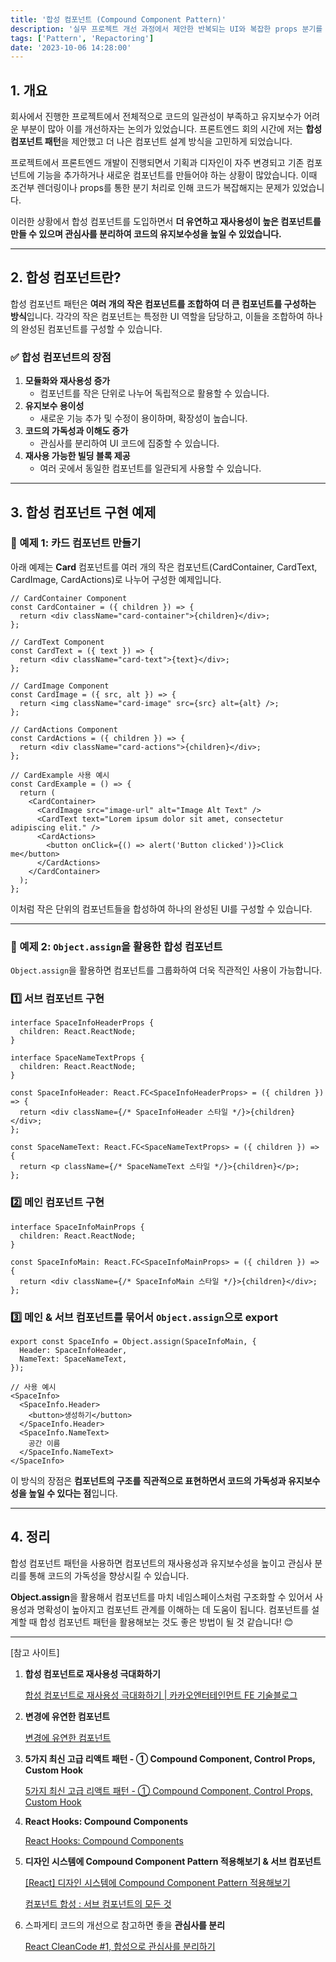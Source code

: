 ```yaml
---
title: '합성 컴포넌트 (Compound Component Pattern)'
description: '실무 프로젝트 개선 과정에서 제안한 반복되는 UI와 복잡한 props 분기를 줄이기 위한 방법'
tags: ['Pattern', 'Repactoring']
date: '2023-10-06 14:28:00'
---
```


## 1. 개요

회사에서 진행한 프로젝트에서 전체적으로 코드의 일관성이 부족하고 유지보수가 어려운 부분이 많아 이를 개선하자는 논의가 있었습니다. 프론트엔드 회의 시간에 저는 **합성 컴포넌트 패턴**을 제안했고 더 나은 컴포넌트 설계 방식을 고민하게 되었습니다.

프로젝트에서 프론트엔드 개발이 진행되면서 기획과 디자인이 자주 변경되고 기존 컴포넌트에 기능을 추가하거나 새로운 컴포넌트를 만들어야 하는 상황이 많았습니다. 이때 조건부 렌더링이나 props를 통한 분기 처리로 인해 코드가 복잡해지는 문제가 있었습니다.

이러한 상황에서 합성 컴포넌트를 도입하면서 **더 유연하고 재사용성이 높은 컴포넌트를 만들 수 있으며 관심사를 분리하여 코드의 유지보수성을 높일 수 있었습니다.**

---

## 2. 합성 컴포넌트란?

합성 컴포넌트 패턴은 **여러 개의 작은 컴포넌트를 조합하여 더 큰 컴포넌트를 구성하는 방식**입니다. 각각의 작은 컴포넌트는 특정한 UI 역할을 담당하고, 이들을 조합하여 하나의 완성된 컴포넌트를 구성할 수 있습니다.

### ✅ 합성 컴포넌트의 장점

1. **모듈화와 재사용성 증가**
    - 컴포넌트를 작은 단위로 나누어 독립적으로 활용할 수 있습니다.
2. **유지보수 용이성**
    - 새로운 기능 추가 및 수정이 용이하며, 확장성이 높습니다.
3. **코드의 가독성과 이해도 증가**
    - 관심사를 분리하여 UI 코드에 집중할 수 있습니다.
4. **재사용 가능한 빌딩 블록 제공**
    - 여러 곳에서 동일한 컴포넌트를 일관되게 사용할 수 있습니다.

---

## 3. 합성 컴포넌트 구현 예제

### 📌 예제 1: 카드 컴포넌트 만들기

아래 예제는 **Card** 컴포넌트를 여러 개의 작은 컴포넌트(CardContainer, CardText, CardImage, CardActions)로 나누어 구성한 예제입니다.

```
// CardContainer Component
const CardContainer = ({ children }) => {
  return <div className="card-container">{children}</div>;
};

// CardText Component
const CardText = ({ text }) => {
  return <div className="card-text">{text}</div>;
};

// CardImage Component
const CardImage = ({ src, alt }) => {
  return <img className="card-image" src={src} alt={alt} />;
};

// CardActions Component
const CardActions = ({ children }) => {
  return <div className="card-actions">{children}</div>;
};

// CardExample 사용 예시
const CardExample = () => {
  return (
    <CardContainer>
      <CardImage src="image-url" alt="Image Alt Text" />
      <CardText text="Lorem ipsum dolor sit amet, consectetur adipiscing elit." />
      <CardActions>
        <button onClick={() => alert('Button clicked')}>Click me</button>
      </CardActions>
    </CardContainer>
  );
};

```

이처럼 작은 단위의 컴포넌트들을 합성하여 하나의 완성된 UI를 구성할 수 있습니다.

---

### 📌 예제 2: `Object.assign`을 활용한 합성 컴포넌트

`Object.assign`을 활용하면 컴포넌트를 그룹화하여 더욱 직관적인 사용이 가능합니다.

### 1️⃣ 서브 컴포넌트 구현

```
interface SpaceInfoHeaderProps {
  children: React.ReactNode;
}

interface SpaceNameTextProps {
  children: React.ReactNode;
}

const SpaceInfoHeader: React.FC<SpaceInfoHeaderProps> = ({ children }) => {
  return <div className={/* SpaceInfoHeader 스타일 */}>{children}</div>;
};

const SpaceNameText: React.FC<SpaceNameTextProps> = ({ children }) => {
  return <p className={/* SpaceNameText 스타일 */}>{children}</p>;
};

```

### 2️⃣ 메인 컴포넌트 구현

```
interface SpaceInfoMainProps {
  children: React.ReactNode;
}

const SpaceInfoMain: React.FC<SpaceInfoMainProps> = ({ children }) => {
  return <div className={/* SpaceInfoMain 스타일 */}>{children}</div>;
};

```

### 3️⃣ 메인 & 서브 컴포넌트를 묶어서 `Object.assign`으로 export

```
export const SpaceInfo = Object.assign(SpaceInfoMain, {
  Header: SpaceInfoHeader,
  NameText: SpaceNameText,
});

// 사용 예시
<SpaceInfo>
  <SpaceInfo.Header>
    <button>생성하기</button>
  </SpaceInfo.Header>
  <SpaceInfo.NameText>
    공간 이름
  </SpaceInfo.NameText>
</SpaceInfo>

```

이 방식의 장점은 **컴포넌트의 구조를 직관적으로 표현하면서 코드의 가독성과 유지보수성을 높일 수 있다는 점**입니다.

---

## 4. 정리

합성 컴포넌트 패턴을 사용하면 컴포넌트의 재사용성과 유지보수성을 높이고 관심사 분리를 통해 코드의 가독성을 향상시킬 수 있습니다.

**Object.assign**을 활용해서 컴포넌트를 마치 네임스페이스처럼 구조화할 수 있어서 사용성과 명확성이 높아지고 컴포넌트 관계를 이해하는 데 도움이 됩니다. 컴포넌트를 설계할 때 합성 컴포넌트 패턴을 활용해보는 것도 좋은 방법이 될 것 같습니다! 😊

---

[참고 사이트]

1. **합성 컴포넌트로 재사용성 극대화하기**
    
    [합성 컴포넌트로 재사용성 극대화하기 | 카카오엔터테인먼트 FE 기술블로그](https://fe-developers.kakaoent.com/2022/220731-composition-component/)
    
2. **변경에 유연한 컴포넌트**
    
    [변경에 유연한 컴포넌트](https://jbee.io/web/components-should-be-flexible/)
    
3. **5가지 최신 고급 리액트 패턴 - ① Compound Component, Control Props, Custom Hook**
    
    [5가지 최신 고급 리액트 패턴 - ① Compound Component, Control Props, Custom Hook](https://wishket.tistory.com/12)
    
4. **React Hooks: Compound Components**
    
    [React Hooks: Compound Components](https://kentcdodds.com/blog/compound-components-with-react-hooks)
    
5. **디자인 시스템에 Compound Component Pattern 적용해보기 & 서브 컴포넌트**
    
    [[React] 디자인 시스템에 Compound Component Pattern 적용해보기](https://iyu88.github.io//react/2023/03/25/react-compound-component-pattern.html)
    
    [컴포넌트 합성 : 서브 컴포넌트의 모든 것](https://itchallenger.tistory.com/906)
    
6. 스파게티 코드의 개선으로 참고하면 좋을 **관심사를 분리**
    
    [React CleanCode #1, 합성으로 관심사를 분리하기](https://happysisyphe.tistory.com/62)